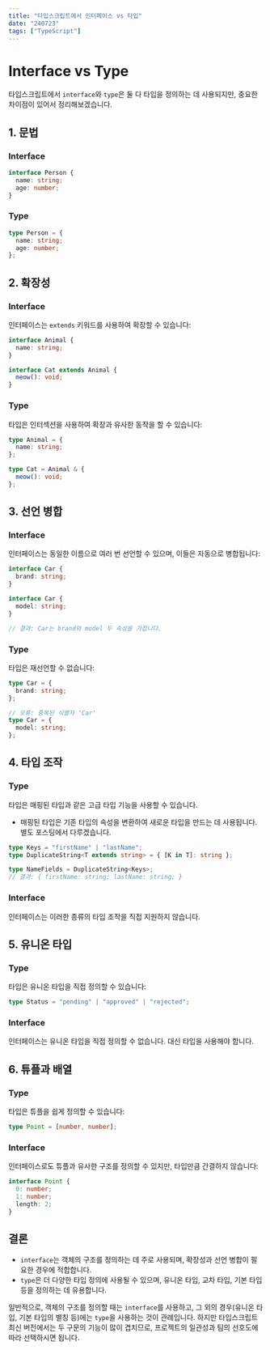 ```yaml
---
title: "타입스크립트에서 인터페이스 vs 타입"
date: "240723"
tags: ["TypeScript"]
---
```


# Interface vs Type

타입스크립트에서 `interface`와 `type`은 둘 다 타입을 정의하는 데 사용되지만, 중요한 차이점이 있어서 정리해보겠습니다.

## 1. 문법

### Interface

```typescript
interface Person {
  name: string;
  age: number;
}
```

### Type

```typescript
type Person = {
  name: string;
  age: number;
};
```

## 2. 확장성

### Interface

인터페이스는 `extends` 키워드를 사용하여 확장할 수 있습니다:

```typescript
interface Animal {
  name: string;
}

interface Cat extends Animal {
  meow(): void;
}
```

### Type

타입은 인터섹션을 사용하여 확장과 유사한 동작을 할 수 있습니다:

```typescript
type Animal = {
  name: string;
};

type Cat = Animal & {
  meow(): void;
};
```

## 3. 선언 병합

### Interface

인터페이스는 동일한 이름으로 여러 번 선언할 수 있으며, 이들은 자동으로 병합됩니다:

```typescript
interface Car {
  brand: string;
}

interface Car {
  model: string;
}

// 결과: Car는 brand와 model 두 속성을 가집니다.
```

### Type

타입은 재선언할 수 없습니다:

```typescript
type Car = {
  brand: string;
};

// 오류: 중복된 식별자 'Car'
type Car = {
  model: string;
};
```

## 4. 타입 조작

### Type

타입은 매핑된 타입과 같은 고급 타입 기능을 사용할 수 있습니다.

- 매핑된 타입은 기존 타입의 속성을 변환하여 새로운 타입을 만드는 데 사용됩니다. 별도 포스팅에서 다루겠습니다.

```typescript
type Keys = "firstName" | "lastName";
type DuplicateString<T extends string> = { [K in T]: string };

type NameFields = DuplicateString<Keys>;
// 결과: { firstName: string; lastName: string; }
```

### Interface

인터페이스는 이러한 종류의 타입 조작을 직접 지원하지 않습니다.

## 5. 유니온 타입

### Type

타입은 유니온 타입을 직접 정의할 수 있습니다:

```typescript
type Status = "pending" | "approved" | "rejected";
```

### Interface

인터페이스는 유니온 타입을 직접 정의할 수 없습니다. 대신 타입을 사용해야 합니다.

## 6. 튜플과 배열

### Type

타입은 튜플을 쉽게 정의할 수 있습니다:

```typescript
type Point = [number, number];
```

### Interface

인터페이스로도 튜플과 유사한 구조를 정의할 수 있지만, 타입만큼 간결하지 않습니다:

```typescript
interface Point {
  0: number;
  1: number;
  length: 2;
}
```

## 결론

- `interface`는 객체의 구조를 정의하는 데 주로 사용되며, 확장성과 선언 병합이 필요한 경우에 적합합니다.
- `type`은 더 다양한 타입 정의에 사용될 수 있으며, 유니온 타입, 교차 타입, 기본 타입 등을 정의하는 데 유용합니다.

일반적으로, 객체의 구조를 정의할 때는 `interface`를 사용하고, 그 외의 경우(유니온 타입, 기본 타입의 별칭 등)에는 `type`을 사용하는 것이 관례입니다. 하지만 타입스크립트 최신 버전에서는 두 구문의 기능이 많이 겹치므로, 프로젝트의 일관성과 팀의 선호도에 따라 선택하시면 됩니다.
